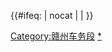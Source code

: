 {{Navbox
|name  =赣州车务段
|title =[[赣州车务段]]管辖的车站列表
|bodyclass = hlist
|state =uncollapsed
|image = 
|imagestyle = 
|imageleft =
|imageleftstyle = 
|above='''总部：'''江西省赣州市章贡区五洲大道的赣州站广场北侧
| group1 = [[京九线]]
| list1  = … {{站|新干|color=#888888}}<sub><以上为[[南昌车务段]]所辖></sub> - {{站|峡江}} - {{站|八都}} - {{站|醪桥}} - {{站|吉水}} - {{站|吉安}} - {{站|吉安南}} - {{站|泰和}} - {{站|冠朝}} - [[沙村站 (铁路)|沙村]] - {{站|营盘上}} - {{站|高兴镇}} - {{站|兴国}} - {{站|龙口}} - {{站|南塘镇}} - {{站|赣县}} - {{站|赣州东}} - {{站|赣州}} - {{站|赣州南}} - {{站|赣州国际港}} - {{站|龙回}} - {{站|信丰}} - {{站|大塘埠}} - {{站|铁石口}} - {{站|小江|小江站 (中國)}} - {{站|龙南}} - {{站|关西镇}} - {{站|定南}} - <sub><以下为[[中国铁路广州局集团]][[惠州车务段]]所辖></sub>{{站|上陵|color=#888888}} …
| group2 = [[京港高速线]]
| list2  = … {{站|新干东|color=#888888}}<sub><以上为[[南昌车务段]]所辖></sub> - {{站|峡江}} - {{站|吉水西}} - {{站|吉安西}} - {{站|泰和}} - {{站|万安县}} - {{站|兴国西}} - {{站|赣县北}} - {{站|赣州西}} - {{站|信丰西}} - {{站|龙南东}} - {{站|定南南}} - <sub><以下为[[中国铁路广州局集团]]所辖></sub>{{站|和平东|color=#888888}} …
| group3 = [[赣龙线]]
| list3  = {{站|赣州东}} - {{站|茅店}} - {{站|罗坳}} - {{站|于都}} - {{站|黄麟}} - {{站|会昌北}} - {{站|石门圩}} - {{站|瑞金}} - <sub><以下为[[龙岩车务段]]所辖></sub>{{站|金峰山|color=#888888}} …
| group4 = [[赣瑞龙铁路|赣瑞龙线]]
| list4  = {{站|赣县}} - {{站|于都}} - {{站|会昌北}} - {{站|瑞金}} - <sub><以下为[[龙岩车务段]]所辖></sub>{{站|长汀南|color=#888888}} …
| group5 = [[吉衡线]]
| list5  = {{站|吉安南}} - {{站|永阳街}} - {{站|石坑}} - [[江邊站 (江西省)|江边]] - {{站|井冈山}} - {{站|白石}} - {{站|龙市}} - {{站|睦村}} - <sub><以下为中国铁路广州局集团[[衡阳车务段]]所辖></sub>{{站|炎陵|color=#888888}} …
| group6 = [[赣韶线]]
| list6  = {{站|赣州国际港}} - {{站|旗口}} - {{站|新城}} - {{站|池江}} - {{站|大余}} - {{站|梅关}} - <sub><以下为中国铁路广州局集团[[广州车务段]]所辖></sub>{{站|珠玑巷|color=#888888}} …


|belowstyle = text-align: left; font-size: 80%;
|below = '''注：'''车站前后有“<>”注解的车站均不属于赣州车务段管辖，为了方便显示之间关系而标出。
}}<includeonly>{{#ifeq: {{{1}}} | nocat | <!--空--> | [[Category:赣州车务段]] }}</includeonly>
<noinclude><noinclude>
[[Category:赣州车务段|*]]

</noinclude>